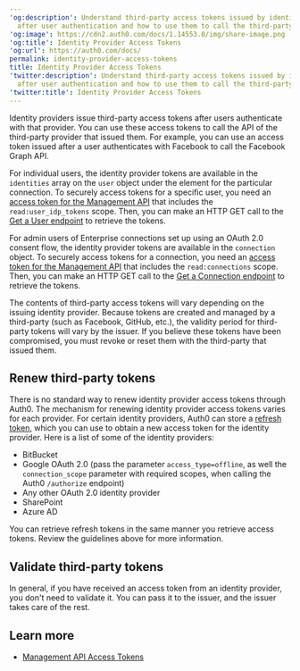 ---
'og:description': Understand third-party access tokens issued by identity providers
  after user authentication and how to use them to call the third-party APIs.
'og:image': https://cdn2.auth0.com/docs/1.14553.0/img/share-image.png
'og:title': Identity Provider Access Tokens
'og:url': https://auth0.com/docs/
permalink: identity-provider-access-tokens
title: Identity Provider Access Tokens
'twitter:description': Understand third-party access tokens issued by identity providers
  after user authentication and how to use them to call the third-party APIs.
'twitter:title': Identity Provider Access Tokens
---
<Tooltip tip="Identity Provider (IdP): Service that stores and manages digital identities." cta="View Glossary" href="/docs/glossary?term=Identity+providers">Identity providers</Tooltip> issue third-party <Tooltip tip="Identity Provider (IdP): Service that stores and manages digital identities." cta="View Glossary" href="/docs/glossary?term=access+tokens">access tokens</Tooltip> after users authenticate with that provider. You can use these access tokens to call the API of the third-party provider that issued them. For example, you can use an access token issued after a user authenticates with Facebook to call the Facebook Graph API.

For individual users, the identity provider tokens are available in the `identities` array on the `user` object under the element for the particular connection. To securely access tokens for a specific user, you need an [access token for the Management API](/docs/secure/tokens/access-tokens/management-api-access-tokens) that includes the `read:user_idp_tokens` scope. Then, you can make an HTTP GET call to the [Get a User endpoint](https://auth0.com/docs/api/management/v2/#!/Users/get_users_by_id) to retrieve the tokens.

For admin users of Enterprise connections set up using an <Tooltip tip="OAuth 2.0: Authorization framework that defines authorization protocols and workflows." cta="View Glossary" href="/docs/glossary?term=OAuth+2.0">OAuth 2.0</Tooltip> consent flow, the identity provider tokens are available in the `connection` object. To securely access tokens for a connection, you need an [access token for the Management API](/docs/secure/tokens/access-tokens/management-api-access-tokens) that includes the `read:connections` scope. Then, you can make an HTTP GET call to the [Get a Connection endpoint](https://auth0.com/docs/api/management/v2/connections/get-connections-by-id) to retrieve the tokens.

<Callout icon="file-lines" color="#0EA5E9" iconType="regular">

The contents of third-party access tokens will vary depending on the issuing identity provider. Because tokens are created and managed by a third-party (such as Facebook, GitHub, etc.), the validity period for third-party tokens will vary by the issuer. If you believe these tokens have been compromised, you must revoke or reset them with the third-party that issued them.

</Callout>

## Renew third-party tokens

There is no standard way to renew identity provider access tokens through Auth0. The mechanism for renewing identity provider access tokens varies for each provider. For certain identity providers, Auth0 can store a [refresh token](/docs/secure/tokens/refresh-tokens), which you can use to obtain a new access token for the identity provider. Here is a list of some of the identity providers:

* BitBucket
* Google OAuth 2.0 (pass the parameter `access_type=offline`, as well the `connection_scope` parameter with required scopes, when calling the Auth0 `/authorize` endpoint)
* Any other OAuth 2.0 identity provider
* SharePoint
* Azure AD

You can retrieve <Tooltip tip="Refresh Token: Token used to obtain a renewed Access Token without forcing users to log in again." cta="View Glossary" href="/docs/glossary?term=refresh+tokens">refresh tokens</Tooltip> in the same manner you retrieve access tokens. Review the guidelines above for more information.

## Validate third-party tokens

In general, if you have received an access token from an identity provider, you don't need to validate it. You can pass it to the issuer, and the issuer takes care of the rest.

## Learn more

* [Management API Access Tokens](/docs/secure/tokens/access-tokens/management-api-access-tokens)